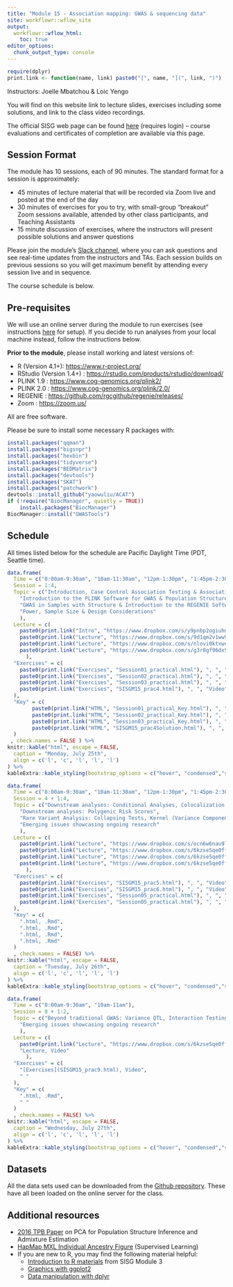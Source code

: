 ```yaml
---
title: "Module 15 - Association mapping: GWAS & sequencing data"
site: workflowr::wflow_site
output:
  workflowr::wflow_html:
    toc: true
editor_options:
  chunk_output_type: console
---
```


```r
require(dplyr)
print.link <- function(name, link) paste0("[", name, "](", link, ")")
```

Instructors: Joelle Mbatchou & Loic Yengo

You will find on this website link to lecture slides, exercises including some solutions, and link to the class video recordings.

The official SISG web page can be found [here](https://si.biostat.washington.edu/courses/SM2215) (requires login) – course evaluations and certificates of completion are available via this page.


## Session Format
The module has 10 sessions, each of 90 minutes. The standard format for a session is approximately:

* 45 minutes of lecture material that will be recorded via Zoom live and posted at the end of the day
* 30 minutes of exercises for you to try, with small-group "breakout" Zoom sessions available, attended by other class participants, and Teaching Assistants
* 15 minute discussion of exercises, where the instructors will present possible solutions and answer questions

Please join the module's [Slack channel](https://uwbiostatisticssisg.slack.com), where you can ask questions and see real-time updates from the instructors and TAs.
Each session builds on previous sessions so you will get maximum benefit by attending every session live and in sequence.

The course schedule is below.


## Pre-requisites

We will use an online server during the module to run exercises (see instructions [here](using_server.html) for setup). 
If you decide to run analyses from your local machine instead, follow the instructions below.

**Prior to the module**, please install working and latest versions of:

* R (Version 4.1+): 
  <a href="https://www.r-project.org/" target="_blank">https://www.r-project.org/</a>
* RStudio (Version 1.4+) : 
  <a href="https://rstudio.com/products/rstudio/download/" target="_blank">https://rstudio.com/products/rstudio/download/</a>
* PLINK 1.9 : 
  <a href="https://www.cog-genomics.org/plink2/" target="_blank">https://www.cog-genomics.org/plink2/</a>
* PLINK 2.0 : 
  <a href="https://www.cog-genomics.org/plink/2.0/" target="_blank">https://www.cog-genomics.org/plink/2.0/</a>
* REGENIE : 
  <a href="https://github.com/rgcgithub/regenie/releases/" target="_blank">https://github.com/rgcgithub/regenie/releases/</a>
* Zoom : 
  <a href="https://zoom.us/" target="_blank">https://zoom.us/</a>

All are free software. 

Please be sure to install some necessary R packages with:
```r
install.packages("qqman")
install.packages("bigsnpr")
install.packages("hexbin")
install.packages("tidyverse")
install.packages("BEDMatrix")
install.packages("devtools")
install.packages("SKAT")
install.packages("patchwork")
devtools::install_github("yaowuliu/ACAT")
if (!require("BiocManager", quietly = TRUE))
    install.packages("BiocManager")
BiocManager::install("GWASTools")
```

## Schedule

All times listed below for the schedule are Pacific Daylight Time (PDT, Seattle time).

```r
data.frame(
  Time = c("8:00am-9:30am", "10am-11:30am", "12pm-1:30pm", "1:45pm-2:30pm"),
  Session = 1:4,
  Topic = c("Introduction, Case Control Association Testing & Association Testing with Quantitative Traits",
    "Introduction to the PLINK Software for GWAS & Population Structure Inference",
    "GWAS in Samples with Structure & Introduction to the REGENIE Software",
    "Power, Sample Size & Design Considerations"
    ),
  Lecture = c(
    paste0(print.link("Intro", "https://www.dropbox.com/s/y9pnbp2ogiuhmn1/SISG2022session00.pdf?dl=0"), ", ", print.link("Lecture", "https://www.dropbox.com/s/mewb9fc40o539a2/SISG2022session01.pdf?dl=0"), ", ", "Video"),
    paste0(print.link("Lecture", "https://www.dropbox.com/s/9d1qm2v1ww9umy6/SISG2022session02.pdf?dl=0"), ", ", "Video"),
    paste0(print.link("Lecture", "https://www.dropbox.com/s/nlovi0ktxwcldtp/SISG2022session03.pdf?dl=0"), ", ", "Video"),
    paste0(print.link("Lecture", "https://www.dropbox.com/s/g3r8gf96dx9o7o1/L4_Power-Design_M15.pdf?dl=0"), ", ", "Video")
      ),
  "Exercises" = c(
    paste0(print.link("Exercises", "Session01_practical.html"), ", ", "Video"),
    paste0(print.link("Exercises", "Session02_practical.html"), ", ", "Video"),
    paste0(print.link("Exercises", "Session03_practical.html"), ", ", "Video"),
    paste0(print.link("Exercises", "SISGM15_prac4.html"), ", ", "Video")
  ),
  "Key" = c(
		paste0(print.link("HTML", "Session01_practical_Key.html"), ", ", print.link("Rmd", "https://www.dropbox.com/s/u4bjv1no3040wki/Session01_practical_Key.Rmd?dl=0")),
		paste0(print.link("HTML", "Session02_practical_Key.html"), ", ", print.link("Rmd", "https://www.dropbox.com/s/shpwkzfzt5bm08f/Session02_practical_Key.Rmd?dl=0")),
		paste0(print.link("HTML", "Session03_practical_Key.html"), ", ", print.link("Rmd", "https://www.dropbox.com/s/pw835vvm4jalg3v/Session03_practical_Key.Rmd?dl=0")),
		paste0(print.link("HTML", "SISGM15_prac4Solution.html"), ", ", print.link("Rmd", "https://www.dropbox.com/s/19rvrix2mqs9shl/SISGM15_prac4Solution.Rmd?dl=0"))
  )
 , check.names = FALSE ) %>%
knitr::kable("html", escape = FALSE, 
  caption = "Monday, July 25th", 
  align = c('l', 'c', 'l', 'l', 'l')
) %>%
kableExtra::kable_styling(bootstrap_options = c("hover", "condensed","striped"))
```

```r
data.frame(
  Time = c("8:00am-9:30am", "10am-11:30am", "12pm-1:30pm", "1:45pm-2:30pm"),
  Session = 4 + 1:4,
  Topic = c("Downstream analyses: Conditional Analyses, Colocalization, Fine-mapping, Gene-based & Pathways Analysis",
    "Downstream analyses: Polygenic Risk Scores",
    "Rare Variant Analysis: Collapsing Tests, Kernel (Variance Component) Tests and Omnibus Tests",
    "Emerging issues showcasing ongoing research"
    ),
  Lecture = c(
    paste0(print.link("Lecture", "https://www.dropbox.com/s/ocn6w6nau9lhuu6/L5_Downstream-Analyses_M15.pdf?dl=0"), ", ", "Video"),
    paste0(print.link("Lecture", "https://www.dropbox.com/s/6kzse5qe0ffokjm/L6_Polygenic_Scores_Lectures_M15.pdf?dl=0"), ", ", "Video"),
    paste0(print.link("Lecture", "https://www.dropbox.com/s/6kzse5qe0ffokjm/L6_Polygenic_Scores_Lectures_M15.pdf?dl=0"), ", ", "Video"),
    paste0(print.link("Lecture", "https://www.dropbox.com/s/6kzse5qe0ffokjm/L6_Polygenic_Scores_Lectures_M15.pdf?dl=0"), ", ", "Video")
      ),
  "Exercises" = c(
    paste0(print.link("Exercises", "SISGM15_prac5.html"), ", ", "Video"),
    paste0(print.link("Exercises", "SISGM15_prac6.html"), ", ", "Video"),
    paste0(print.link("Exercises", "Session05_practical.html"), ", ", "Video"),
    paste0(print.link("Exercises", "Session05_practical.html"), ", ", "Video")
  ),
  "Key" = c(
    ".html, .Rmd",
    ".html, .Rmd",
    ".html, .Rmd",
    ".html, .Rmd"
  )
  , check.names = FALSE) %>%
knitr::kable("html", escape = FALSE, 
  caption = "Tuesday, July 26th", 
  align = c('l', 'c', 'l', 'l', 'l')
) %>%
kableExtra::kable_styling(bootstrap_options = c("hover", "condensed","striped"))
```

```r
data.frame(
  Time = c("8:00am-9:30am", "10am-11am"),
  Session = 8 + 1:2,
  Topic = c("Beyond traditional GWAS: Variance QTL, Interaction Testing, GWAX, Time-to-event, Multi-trait analysis",
    "Emerging issues showcasing ongoing research"
    ),
  Lecture = c(
    paste0(print.link("Lecture", "https://www.dropbox.com/s/6kzse5qe0ffokjm/L6_Polygenic_Scores_Lectures_M15.pdf?dl=0"), ", ", "Video"),
    "Lecture, Video" 
      ),
  "Exercises" = c(
    "[Exercises](SISGM15_prac9.html), Video",
    " "
  ),
  "Key" = c(
    ".html, .Rmd",
    " "
  )
  , check.names = FALSE) %>%
knitr::kable("html", escape = FALSE, 
  caption = "Wednesday, July 27th", 
  align = c('l', 'c', 'l', 'l', 'l')
) %>%
kableExtra::kable_styling(bootstrap_options = c("hover", "condensed","striped"))
```

## Datasets

All the data sets used can be downloaded from the [Github repository](https://github.com/joellembatchou/SISG2022_Association_Mapping/tree/master/data).
These have all been loaded on the online server for the class.

## Additional resources

* [2016 TPB Paper](https://faculty.washington.edu/tathornt/sisg/Zheng_Weir_Eigenanalysis_TPB_2016.pdf) on PCA for Population Structure Inference and Admixture Estimation
* [HapMap MXL Individual Ancestry Figure](https://faculty.washington.edu/tathornt/sisg/HapMapMXL_Ancestry_Supervised.pdf) (Supervised Learning)
* If you are new to R, you may find the following material helpful:
  * [Introduction to R materials](https://faculty.washington.edu/kenrice/rintro/) from SISG Module 3
  * [Graphics with ggplot2](https://ggplot2.tidyverse.org/)
  * [Data manipulation with dplyr](http://dplyr.tidyverse.org/)
